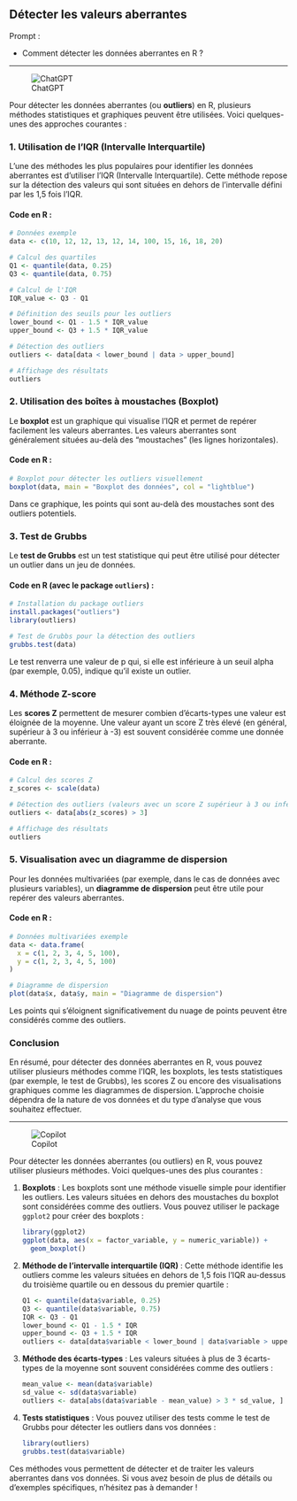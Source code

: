 ## Détecter les valeurs aberrantes

::: {.callout-note appearance="simple"}
Prompt : 

* Comment détecter les données aberrantes en R ?


:::

----

![ChatGPT](../img/ChatGPT.PNG)

Pour détecter les données aberrantes (ou **outliers**) en R, plusieurs méthodes statistiques et graphiques peuvent être utilisées. Voici quelques-unes des approches courantes :

### 1. Utilisation de l'IQR (Intervalle Interquartile)
L'une des méthodes les plus populaires pour identifier les données aberrantes est d'utiliser l'IQR (Intervalle Interquartile). Cette méthode repose sur la détection des valeurs qui sont situées en dehors de l'intervalle défini par les 1,5 fois l'IQR.

#### Code en R :

```r
# Données exemple
data <- c(10, 12, 12, 13, 12, 14, 100, 15, 16, 18, 20)

# Calcul des quartiles
Q1 <- quantile(data, 0.25)
Q3 <- quantile(data, 0.75)

# Calcul de l'IQR
IQR_value <- Q3 - Q1

# Définition des seuils pour les outliers
lower_bound <- Q1 - 1.5 * IQR_value
upper_bound <- Q3 + 1.5 * IQR_value

# Détection des outliers
outliers <- data[data < lower_bound | data > upper_bound]

# Affichage des résultats
outliers
```

### 2. Utilisation des boîtes à moustaches (Boxplot)
Le **boxplot** est un graphique qui visualise l'IQR et permet de repérer facilement les valeurs aberrantes. Les valeurs aberrantes sont généralement situées au-delà des "moustaches" (les lignes horizontales).

#### Code en R :

```r
# Boxplot pour détecter les outliers visuellement
boxplot(data, main = "Boxplot des données", col = "lightblue")
```

Dans ce graphique, les points qui sont au-delà des moustaches sont des outliers potentiels.

### 3. Test de Grubbs
Le **test de Grubbs** est un test statistique qui peut être utilisé pour détecter un outlier dans un jeu de données.

#### Code en R (avec le package `outliers`) :

```r
# Installation du package outliers
install.packages("outliers")
library(outliers)

# Test de Grubbs pour la détection des outliers
grubbs.test(data)
```

Le test renverra une valeur de p qui, si elle est inférieure à un seuil alpha (par exemple, 0.05), indique qu'il existe un outlier.

### 4. Méthode Z-score
Les **scores Z** permettent de mesurer combien d'écarts-types une valeur est éloignée de la moyenne. Une valeur ayant un score Z très élevé (en général, supérieur à 3 ou inférieur à -3) est souvent considérée comme une donnée aberrante.

#### Code en R :

```r
# Calcul des scores Z
z_scores <- scale(data)

# Détection des outliers (valeurs avec un score Z supérieur à 3 ou inférieur à -3)
outliers <- data[abs(z_scores) > 3]

# Affichage des résultats
outliers
```

### 5. Visualisation avec un diagramme de dispersion
Pour les données multivariées (par exemple, dans le cas de données avec plusieurs variables), un **diagramme de dispersion** peut être utile pour repérer des valeurs aberrantes.

#### Code en R :

```r
# Données multivariées exemple
data <- data.frame(
  x = c(1, 2, 3, 4, 5, 100),
  y = c(1, 2, 3, 4, 5, 100)
)

# Diagramme de dispersion
plot(data$x, data$y, main = "Diagramme de dispersion")
```

Les points qui s'éloignent significativement du nuage de points peuvent être considérés comme des outliers.

### Conclusion
En résumé, pour détecter des données aberrantes en R, vous pouvez utiliser plusieurs méthodes comme l'IQR, les boxplots, les tests statistiques (par exemple, le test de Grubbs), les scores Z ou encore des visualisations graphiques comme les diagrammes de dispersion. L'approche choisie dépendra de la nature de vos données et du type d'analyse que vous souhaitez effectuer.

----

![Copilot](../img/copilot.PNG)

Pour détecter les données aberrantes (ou outliers) en R, vous pouvez utiliser plusieurs méthodes. Voici quelques-unes des plus courantes :

1. **Boxplots** : Les boxplots sont une méthode visuelle simple pour identifier les outliers. Les valeurs situées en dehors des moustaches du boxplot sont considérées comme des outliers. Vous pouvez utiliser le package `ggplot2` pour créer des boxplots :
   ```R
   library(ggplot2)
   ggplot(data, aes(x = factor_variable, y = numeric_variable)) +
     geom_boxplot()
   ```

2. **Méthode de l'intervalle interquartile (IQR)** : Cette méthode identifie les outliers comme les valeurs situées en dehors de 1,5 fois l'IQR au-dessus du troisième quartile ou en dessous du premier quartile :
   ```R
   Q1 <- quantile(data$variable, 0.25)
   Q3 <- quantile(data$variable, 0.75)
   IQR <- Q3 - Q1
   lower_bound <- Q1 - 1.5 * IQR
   upper_bound <- Q3 + 1.5 * IQR
   outliers <- data[data$variable < lower_bound | data$variable > upper_bound, ]
   ```

3. **Méthode des écarts-types** : Les valeurs situées à plus de 3 écarts-types de la moyenne sont souvent considérées comme des outliers :
   ```R
   mean_value <- mean(data$variable)
   sd_value <- sd(data$variable)
   outliers <- data[abs(data$variable - mean_value) > 3 * sd_value, ]
   ```

4. **Tests statistiques** : Vous pouvez utiliser des tests comme le test de Grubbs pour détecter les outliers dans vos données :
   ```R
   library(outliers)
   grubbs.test(data$variable)
   ```

Ces méthodes vous permettent de détecter et de traiter les valeurs aberrantes dans vos données. Si vous avez besoin de plus de détails ou d'exemples spécifiques, n'hésitez pas à demander !
